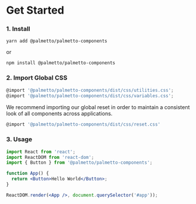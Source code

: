 
<Meta title="About/Get Started" />

# Get Started

### 1. Install

`yarn add @palmetto/palmetto-components`

or

`npm install @palmetto/palmetto-components`

### 2. Import Global CSS

```jsx
@import '@palmetto/palmetto-components/dist/css/utilities.css';
@import '@palmetto/palmetto-components/dist/css/variables.css';
```

We recommend importing our global reset in order to maintain a consistent
look of all components across applications.

```jsx
@import '@palmetto/palmetto-components/dist/css/reset.css'
```

### 3. Usage

```jsx
import React from 'react';
import ReactDOM from 'react-dom';
import { Button } from '@palmetto/palmetto-components';

function App() {
  return <Button>Hello World</Button>;
}

ReactDOM.render(<App />, document.querySelector('#app'));
```
